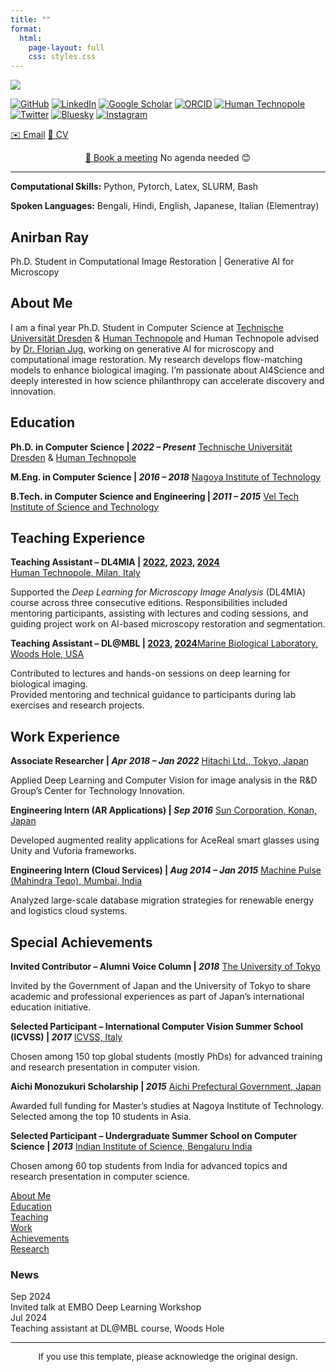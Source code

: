 ```yaml
---
title: ""
format:
  html:
    page-layout: full
    css: styles.css
---
```


::: {.hero-section}
::: {.container}
::: {.main-content}

::: {.left-panel}
![](profile.jpg){.profile-img}

::: {.social-links}
[<img src="logos/github.png" class="social-icon-img" alt="GitHub">](https://github.com/rayanirban){.social-link target="_blank"} 
[<img src="logos/linkedin.png" class="social-icon-img" alt="LinkedIn">](https://www.linkedin.com/in/anirban-ray/){.social-link target="_blank"} 
[<img src="logos/scholar.png" class="social-icon-img" alt="Google Scholar">](https://scholar.google.de/citations?user=t-f_mwsAAAAJ&hl=en&authuser=1){.social-link target="_blank"} 
[<img src="logos/orcid.png" class="social-icon-img" alt="ORCID">](https://orcid.org/0000-0002-7285-6727){.social-link target="_blank"} 
[<img src="logos/humantechnopole.png" class="social-icon-img" alt="Human Technopole">](https://humantechnopole.it/en/people/anirban-ray/){.social-link target="_blank"}
[<img src="logos/twitter.png" class="social-icon-img" alt="Twitter">](https://x.com/anirbanray_){.social-link target="_blank"} 
[<img src="logos/bluesky.png" class="social-icon-img" alt="Bluesky">](https://bsky.app/profile/anirbanray.bsky.social){.social-link target="_blank"} 
[<img src="logos/instagram.png" class="social-icon-img" alt="Instagram">](https://instagram.com/anirbanray_){.social-link target="_blank"} 
:::

::: {.contact-links}
[<span class="contact-emoji">✉️</span> Email](mailto:anirban.ray@fht.org){.social-link} [<span class="contact-emoji">📄</span> CV](cv.pdf){.social-link target="_blank"}
:::

::: {.booking-link}
::: {style="text-align: center;"}
[<span class="contact-emoji">📅</span> Book a meeting](https://calendar.app.google/ztwbew48GhVHQ63e7){.social-link target="_blank"} No agenda needed 😊
:::
:::

---

::: {.left-skills}
::: {.skill-category}
**Computational Skills:** Python, Pytorch, Latex, SLURM, Bash
:::
::: {.skill-category}
**Spoken Languages:** Bengali, Hindi, English, Japanese, Italian (Elementray)
:::
:::
:::

::: {.right-panel}
# Anirban Ray

::: {.tagline}
Ph.D. Student in Computational Image Restoration | Generative AI for Microscopy
:::

## About Me

I am a final year Ph.D. Student in Computer Science at [Technische Universität Dresden](https://tu-dresden.de){target="_blank" .flj} & [Human Technopole](https://humantechnopole.it){target="_blank" .flj}  and Human Technopole advised by [Dr. Florian Jug](http://humantechnopole.it/en/people/florian-jug/){target="_blank" .flj}, working on generative AI for microscopy and computational image restoration. My research develops flow-matching models to enhance biological imaging. I’m passionate about AI4Science and deeply interested in how science philanthropy can accelerate discovery and innovation.


## Education

::: {.education-item}
**Ph.D. in Computer Science | *2022 – Present*** [Technische Universität Dresden](https://tu-dresden.de){target="_blank"} & [Human Technopole](https://humantechnopole.it){target="_blank"} 
:::


::: {.education-item}
**M.Eng. in Computer Science | *2016 – 2018*** [Nagoya Institute of Technology](https://www.nitech.ac.jp/eng/){target="_blank"}
:::

::: {.education-item}
**B.Tech. in Computer Science and Engineering | *2011 – 2015*** [Vel Tech Institute of Science and Technology](https://www.veltech.edu.in/){target="_blank"}
:::

## Teaching Experience

::: {.education-item}
**Teaching Assistant – DL4MIA | [2022](https://humantechnopole.it/en/trainings/deep-learning-for-microscopy-image-analysis-2022/){target="_blank"}, [2023](https://dl4mia2023.humantechnopole.it/){target="_blank"}, [2024](https://meetings.embo.org/event/24-deep-learning-mia){target="_blank"}  
**[Human Technopole, Milan, Italy](https://humantechnopole.it/){target="_blank"}  

Supported the *Deep Learning for Microscopy Image Analysis* (DL4MIA) course across three consecutive editions. Responsibilities included mentoring participants, assisting with lectures and coding sessions, and guiding project work on AI-based microscopy restoration and segmentation.
:::

::: {.education-item}
**Teaching Assistant – DL@MBL | [2023](https://www.mbl.edu/education/advanced-research-training-courses/courses-calendar?trumbaEmbed=view%3Devent%26eventid%3D164013510){target="_blank"}, [2024](https://ai-mbl.github.io/2024/about/){target="_blank"}**[Marine Biological Laboratory, Woods Hole, USA](https://www.mbl.edu/){target="_blank"} 

Contributed to lectures and hands-on sessions on deep learning for biological imaging.  
Provided mentoring and technical guidance to participants during lab exercises and research projects.
:::

## Work Experience

::: {.education-item}
**Associate Researcher | *Apr 2018 – Jan 2022*** [Hitachi Ltd., Tokyo, Japan](https://www.hitachi.com/){target="_blank"}

Applied Deep Learning and Computer Vision for image analysis in the R&D Group's Center for Technology Innovation.
:::

::: {.education-item}
**Engineering Intern (AR Applications) | *Sep 2016*** [Sun Corporation, Konan, Japan](https://www.sun-denshi.co.jp/sc/product_service/acereal/){target="_blank"}

Developed augmented reality applications for AceReal smart glasses using Unity and Vuforia frameworks.
:::

::: {.education-item}
**Engineering Intern (Cloud Services) | *Aug 2014 – Jan 2015*** [Machine Pulse (Mahindra Teqo), Mumbai, India](https://www.mahindrateqo.com/){target="_blank"}

Analyzed large-scale database migration strategies for renewable energy and logistics cloud systems.
:::


## Special Achievements

::: {.education-item}
**Invited Contributor – Alumni Voice Column | *2018*** [The University of Tokyo](https://www.u-tokyo.ac.jp/adm/utindia/en/whyjapan/fromalumni/executive_015.html){target="_blank"}

Invited by the Government of Japan and the University of Tokyo to share academic and professional experiences as part of Japan's international education initiative.
:::

::: {.education-item}
**Selected Participant – International Computer Vision Summer School (ICVSS) | *2017*** [ICVSS, Italy](https://icvss.dmi.unict.it/icvss2017/){target="_blank"}

Chosen among 150 top global students (mostly PhDs) for advanced training and research presentation in computer vision.
:::

::: {.education-item}
**Aichi Monozukuri Scholarship | *2015*** [Aichi Prefectural Government, Japan](https://www.pref.aichi.jp/soshiki/kokusai/aichi-scholarship-program.html){target="_blank"}

Awarded full funding for Master's studies at Nagoya Institute of Technology. Selected among the top 10 students in Asia.
:::

::: {.education-item}
**Selected Participant – Undergraduate Summer School on Computer Science | *2013*** [Indian Institute of Science, Bengaluru India](https://www.csa.iisc.ac.in/){target="_blank"}

Chosen among 60 top students from India for advanced topics and research presentation in computer science.
:::

:::

::: {.right-side-column}
::: {.side-nav}
[About Me](#about-me)  
[Education](#education)  
[Teaching](#teaching-experience)  
[Work](#work-experience)  
[Achievements](#special-achievements)  
[Research](research.qmd){.nav-projects}
:::

::: {.news-block}
### News

::: {.news-item}
<span class="news-date">Sep 2024</span>
<div class="news-content">Invited talk at EMBO Deep Learning Workshop</div>
:::

::: {.news-item}
<span class="news-date">Jul 2024</span>
<div class="news-content">Teaching assistant at DL@MBL course, Woods Hole</div>
:::
:::
:::
:::
:::
:::

---

::: {style="text-align: center; color: var(--text-secondary); font-size: 0.85rem; margin-top: 0.5rem; padding-bottom: 1rem;"}
If you use this template, please acknowledge the original design.
:::

